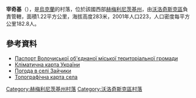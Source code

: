 {{coord|49|21|37|N|26|14|39|E|scale:100000|display=title}}

'''宰奇基'''（{{lang-uk|Зайчики}}），是[[烏克蘭|烏克蘭]]的村落，位於該國西部[[赫梅利尼茨基州|赫梅利尼茨基州]]，由[[沃洛奇斯克區|沃洛奇斯克區]]負責管轄，面積1.22平方公里，海拔高度283米，2001年人口223，人口密度每平方公里182.8人。

==參考資料==
* [http://www.volochysk-miskrada.info/detsentralizatsiya/pasport-volochyskoji-miskoji-objednanoji-terytorialnoji-hromady-z-administratyvnym-tsentrom-u-m-volochysk-volochyskoho-rajonu-proekt-291/ Паспорт Волочиської об'єднаної міської територіальної громади]{{dead link|date=2018年2月 |bot=InternetArchiveBot |fix-attempted=yes }}
* [http://ukrmap.org.ua/Pages/Ukraine_klimat.htm Кліматична карта України]{{Wayback|url=http://ukrmap.org.ua/Pages/Ukraine_klimat.htm |date=20161125093041 }} 
* [http://weather.in.ua/ua/hmel'nickaja/8259 Погода в селі Зайчики]{{Wayback|url=http://weather.in.ua/ua/hmel'nickaja/8259 |date=20111220061519 }}
* [http://maps.vlasenko.net/?lat=49.3602&lon=26.2442&addmap2=smtm1000&s=&addmap1=smtm100 Топографічна карта села]

{{DEFAULTSORT:Зайчики}}
[[Category:赫梅利尼茨基州村落|Category:赫梅利尼茨基州村落]]
[[Category:沃洛奇斯克區村落|Category:沃洛奇斯克區村落]]


{{Khmelnytskyi-geo-stub}}